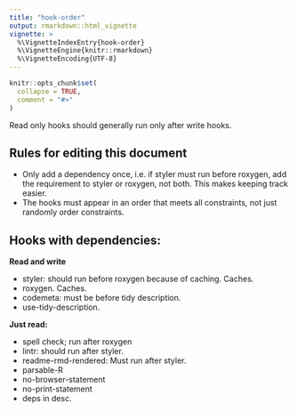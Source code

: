 ```yaml
---
title: "hook-order"
output: rmarkdown::html_vignette
vignette: >
  %\VignetteIndexEntry{hook-order}
  %\VignetteEngine{knitr::rmarkdown}
  %\VignetteEncoding{UTF-8}
---
```


```r
knitr::opts_chunk$set(
  collapse = TRUE,
  comment = "#>"
)
```

Read only hooks should generally run only after write hooks.

## Rules for editing this document

-   Only add a dependency once, i.e. if styler must run before roxygen, add the requirement to styler or roxygen, not both. This makes keeping track easier.
-   The hooks must appear in an order that meets all constraints, not just randomly order constraints.

## Hooks with dependencies:

**Read and write**

-   styler: should run before roxygen because of caching. Caches.
-   roxygen. Caches.
-   codemeta: must be before tidy description.
-   use-tidy-description.

**Just read:**

-   spell check; run after roxygen
-   lintr: should run after styler.
-   readme-rmd-rendered: Must run after styler.
-   parsable-R
-   no-browser-statement
-   no-print-statement
-   deps in desc.
